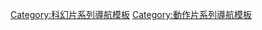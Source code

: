 <noinclude>
{{noteTA
|G1=Movie
}}
</noinclude>{{Navbox
|name=魔鬼終結者
|title=[[终结者电影系列|魔鬼終結者]]
|state={{{state|collapse}}}
|bodyclass=hlist
|group1=電影
|list1=
*《[[魔鬼終結者]]》（1984）
*《[[魔鬼終結者2：审判日]]》（1991）
*《[[魔鬼終結者3]]》（2003）
*《[[魔鬼終結者：未來救贖]]》（2009）
*《[[终结者：创世纪]]》（2015）
*《[[未來戰士：黑暗命運]]》（2019）
|group2=電視
|list2=
*《[[終結者外傳|魔鬼終結者之莎拉康納戰紀]]》
**[[魔鬼終結者：莎拉·康納編年史角色列表|角色]]
**[[魔鬼終結者：莎拉·康納編年史角色發行列表|發行]]
***[[試播 (魔鬼終結者：莎拉·康納編年史)|試播]]
***[[重金屬 (魔鬼終結者：莎拉·康納編年史)|重金屬]]
***[[Self Made Man]]
***[[Born to Run (魔鬼終結者：莎拉·康納編年史)|Born to Run]]
**[[魔鬼終結者：莎拉·康納編年史 (原聲帶)|原聲]]
|group3=電子遊戲
|list3=
*[[魔鬼終結者第2集 (街機遊戲)|T2]]
*[[魔鬼終結者：狂暴]]
*[[機器戰警大戰魔鬼終結者]]
*[[魔鬼終結者：未來衝擊]]
*[[天網 (電影)|天網]]
*[[魔鬼終結者：命運之黎明]]
*[[魔鬼終結者3 (遊戲)|魔鬼終結者3]]
*[[魔鬼終結者3：機器的戰爭]]
*[[魔鬼終結者3：救贖]]
*[[魔鬼終結者：未來救贖 (遊戲)|魔鬼終結者：未來救贖]]
*[[魔鬼終結者：未來救贖 (街機遊戲)|魔鬼終結者：未來救贖街機]]
|group4=小說
|list4=
*[[T2 (小說系列)|T2三部曲]]
*[[魔鬼終結者：夢遊迷境]]
*[[魔鬼終結者：獵殺]]
*[[魔鬼終結者：從灰燼]]
|group5=漫畫
|list5=
*[[異型、終極戰士、終結者大混戰]]
*[[機器戰警大戰魔鬼終結者 (漫畫)|機器戰警大戰魔鬼終結者]]
*[[超人大戰終結者：未來之死]]
*[[Terminator: The Burning Earth]]
*[[魔鬼終結者：T2 Saga]]
*[[魔鬼終結者：未來救贖漫畫|魔鬼終結者：未來救贖]]
|group6=遊樂設施
|list6=
*[[T2 3-D: Battle Across Time]]
*[[Terminator X: A Laser Battle for Salvation]]
|group7=角色
|list7={{navbox subgroup
  |  list1 =
*[[約翰·康納]]
*[[莎拉·康納]]
*[[凱爾·瑞斯]]
*[[凱特·康納|凱薩琳·布斯特]]
*[[天網 (魔鬼終結者)|天網]]
*[[馬可仕·萊特]]
*[[厲軍 (魔鬼終結者)|厲軍]]

  | group2 = 終結者
  |  list2 =
*[[魔鬼終結者 (電影角色)|T-800]]
*[[魔鬼終結者 (電影角色)|T-101]]
*[[T-1]]
*[[T-600]]
*[[T-1000]]
*[[T-1000|T-1001]]
*[[T-X]]
*[[T-888]]
*[[卡麥蓉 (魔鬼終結者)|卡麥蓉/TOK-715]]
*[[T-3000]]
*[[T-5000]]
*[[Rev-7]]
*[[Rev-9]]
*[[非人型終結者]]
}}
|group8=用語
|list8=
*{{link-en|再見了，寶貝|Hasta la vista, baby}}
*{{link-en|我會回來的|I'll be back}}
|group9=其他項目
|list9=
*[[魔鬼終結者II (1990電影)|魔鬼終結者II]]
*[[You Could Be Mine]]
|below=
*'''[[:Category:終結者系列|類別：魔鬼終結者]]'''
}}<noinclude>
{{collapsible option}}
{{DEFAULTSORT:Terminator}}
[[Category:科幻片系列導航模板]]
[[Category:動作片系列導航模板]]
[[Category:終結者系列| ]]
</noinclude>